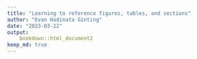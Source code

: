 ```yaml
---
title: "Learning to reference figures, tables, and sections"
author: "Evan Hadinata Ginting"
date: "2023-03-22"
output: 
    bookdown::html_document2
keep_md: true
---
```


